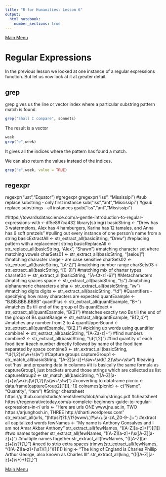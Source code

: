 ```yaml
---
title: "R for Humanities: Lesson 6"
output: 
  html_notebook: 
    number_sections: true
---
```


[Main Menu](https://htmlpreview.github.io/?https://github.com/argentenum/Rworkshop/blob/master/notebooks/RforHumanities.nb.html)

# Regular Expressions

In the previous lesson we looked at one instance of a regular expressions function. But let us now look at it at greater detail.

## grep

grep gives us the line or vector index where a particular substring pattern match is found.

```r
grep("Shall I compare", sonnets)
```

The result is a vector

```r
week
grep("e",week)
```
It gives all the indices where the pattern has found a match.

We can also return the values instead of the indices.

```r
grep("e",week, value = TRUE)
```

## regexpr

regexpr("uat","Equator")
#gregexpr
gregexpr("iss", "Mississipi")
#sub replace substring - only first instance
sub("iss","ant","Mississipi")
#gsub replace substrings - all instances
gsub("iss","ant","Mississipi")


#https://towardsdatascience.com/a-gentle-introduction-to-regular-expressions-with-r-df5e897ca432
library(stringr)
basicString <- "Drew has 3 watermelons, Alex has 4 hamburgers, Karina has 12 tamales, and Anna has 6 soft pretzels"
#pulling out every instance of one person's name from a string
basicExtractAll <- str_extract_all(basicString, "Drew")
#replacing pattern with a replacement string
basicReplaceAll <- str_replace_all(basicString, "Alex", "Shawn")
#matching character set
#here matching vowels
charSets01 <- str_extract_all(basicString, "[aeiou]")
#matching character range - are case sensitive
charSets02 <- str_extract_all(basicString, "[A-Z]")
#matching number range
charSets03 <- str_extract_all(basicString, "[0-9]")
#matching mix of charter types
charset04 <- str_extract_all(basicString, "[A-Ct-z1-6]")
#Metacharacters
#matching spaces
space <- str_extract_all(basicString, "\\s")
#matching alphanumeric characters
alpha <- str_extract_all(basicString, "\\w")
#matching digits
digits <- str_extract_all(basicString, "\\d")
#Quantifiers - specifying how many characters are expected
quantExample <- "B.BB.BBB.BBBB"
quantPlus <- str_extract_all(quantExample, "B+") #matches Bs till end of the group of Bs
quantExact = str_extract_all(quantExample, "B{2}") #matches exactly two Bs till the end of the group of Bs
quantRange <- str_extract_all(quantExample, "B{2,4}") #matches any number from 2 to 4
quantUpperBound <- str_extract_all(quantExample, "B{2,}")
#picking up words using quantifier
combine1 <- str_extract_all(basicString, "[A-Za-z]+")
#find numbers
combine2 <- str_extract_all(basicString, "\\d{1,2}")
#find quantity of each food item
#each number directly followed by name of the food item separated by space
combine3 <- str_extract_all(basicString, "\\d{1,2}\\s\\w+\\s*\\w*")
#Capture groups
captureGroup1 <- str_match_all(basicString, "[A-Z][a-z]+\\s\\w+\\s\\d{1,2}\\s\\w+\\s*\\w*")
#leaving out 'has' and preparing data in columns
#it is basically the same formula as captureGroup1, just brackets around those strings which are collected as list
captureGroup2 <- str_match_all(basicString, "([A-Z][a-z]+)\\s\\w+\\s(\\d{1,2})\\s(\\w+\\s*\\w*)")
#converting to dataframe
picnic <- data.frame(captureGroup2[[1]][,-1])
colnames(picnic) <- c("Name", "Quantity", "Item")
#Stringr cheatsheet https://github.com/rstudio/cheatsheets/blob/main/strings.pdf
#cheatsheet https://regenerativetoday.com/a-complete-beginners-guide-to-regular-expressions-in-r/
urls <- "Here are urls ONE www.jnu.ac.in, TWO https://arjunghosh.in, THREE http://dharti.wordpress.com"
str_extract_all(urls, "(https?)?(://)?(www\\.)?\\w+\\.[a-zA_Z0-9-.]+")
#extract all capitalized words
fewNames <- "My name is Anthony Gonsalves and I am not Amar Akbar Anthony"
str_extract_all(fewNames, "([A-Z][a-z]+)")[[1]]
#two names together
str_extract_all(fewNames, "([A-Z][a-z]+)\\s([A-Z][a-z]+)")
#multiple names together
str_extract_all(fewNames, "(([A-Z][a-z]+)\\s?){1,}") #need to strip extra spaces
trimws(str_extract_all(fewNames, "(([A-Z][a-z]+)\\s?){1,}")[[1]])
king <- "The king of England is Charles Phillip Arthur George, also known as Charles III"
str_extract_all(king, "((([A-Z][a-z]+)\\s*)+){2,}")


[Main Menu](https://htmlpreview.github.io/?https://github.com/argentenum/Rworkshop/blob/master/notebooks/RforHumanities.nb.html)